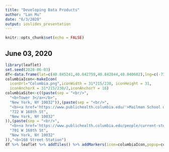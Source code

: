 ```yaml
---
title: "Developing Data Products"
author: "Lan Mu"
date: "6/3/2020"
output: ioslides_presentation
---
```


```r
knitr::opts_chunk$set(echo = FALSE)
```

## June 03, 2020
```r
library(leaflet)
set.seed(2020-06-03)
df<-data.frame(lat=c(40.845241,40.842759,40.842844,40.840602),lng=c(-73.943007,-73.943440,-73.942734,-73.940524))
columbiaIcon<-makeIcon(
  iconUrl="Columbia.png",iconWidth = 31*215/230, iconHeight = 31,
  iconAnchorX = 31*215/230/2,iconAnchorY = 16)
columbiaSite<-c((paste(sep = "<br/>",
  "<b>Tower 3</a></b>", 
  "New York, NY 10032")),(paste(sep = "<br/>",
  "<b><a href='https://www.publichealth.columbia.edu/'>Mailman School of Public Health</a></b>",
  "722 W 168th St",
  "New York, NY 10032"
)),(paste(sep = "<br/>",
  "<b><a href='https://www.publichealth.columbia.edu/people/current-students/student-resources/academic-resources/libraries/'>Health Sciences Library</a></b>",
  "701 W 168th St",
  "New York, NY 10032"
)),"<b>168 Street Station")
df %>% leaflet %>% addTiles() %>% addMarkers(icon=columbiaIcon,popup=columbiaSite)
```

